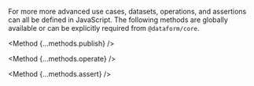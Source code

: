 

For more more advanced use cases, datasets, operations, and assertions can all be defined in JavaScript. The following methods are globally available or can be explicitly required from `@dataform/core`.

<Method {...methods.publish} />

<Method {...methods.operate} />

<Method {...methods.assert} />
